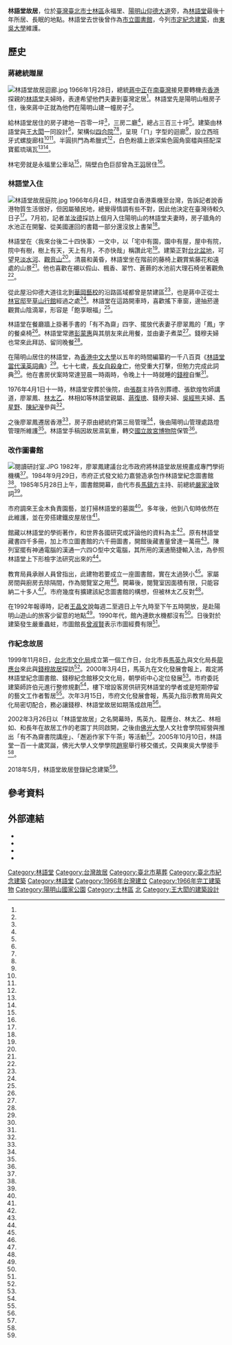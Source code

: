 {{Infobox building
|name                = 林語堂故居
|native_name         = Lin Yutang House
|image               = 林語堂故居.jpg
|opening             = 
|location            =
|building_type       = 
|start_date          = 
|coordinates         = 
|completion_date     = 1966年
|cost                = 
|roof                = 
|top_floor           = 
|architectural       = 
|observatory         = 
|floor_count         = 
|floor_area          = 
|elevator_count      = 
|architect           = [[林語堂|林語堂]]、[[王大閎|王大閎]]
|structural_engineer = 
|main_contractor     = 
|management          = 
|owner               = 
|website             = [http://www.linyutang.org.tw/big5/index.asp www.linyutang.org.tw]
|references          = 
}}

'''林語堂故居'''，位於[[臺灣|臺灣]][[臺北市|臺北市]][[士林區|士林區]]永福里、[[陽明山國家公園|陽明山]][[仰德大道|仰德大道]]旁，為[[林語堂|林語堂]]最後十年所居、長眠的地點。林語堂去世後曾作為[[臺北市立圖書館|市立圖書館]]，今列[[臺北市文化資產#紀念建築|市定紀念建築]]，由[[東吳大學|東吳大學]]維護。

==歷史==
===蔣總統贈屋===
[[File:林語堂故居迴廊.jpg|thumb]]
1966年1月28日，總統[[蔣中正|蔣中正]]在[[南臺灣|南臺灣]]接見要轉機去[[香港|香港]]探親的[[林語堂|林語堂]]夫婦時，表達希望他們夫妻到臺灣定居<ref name="1966-01-29"/>。林語堂先是陽明山租房子住，後來蔣中正就為他們在陽明山建一幢房子<ref name="林太乙"/>。

給林語堂居住的房子建地一百零一坪<ref name="1983-01-17"/>，三房二廳<ref name="羊汝德"/>，總占三百三十坪<ref name="1983-01-17"/>。建築由林語堂與[[王大閎|王大閎]]一同設計<ref name="錢嘉琪"/>，架構似[[四合院|四合院]]<ref name="錢嘉琪"/><ref name="郭美瑜"/>，呈現「ㄇ」字型的迴廊<ref name="錢嘉琪"/>，設立西班牙式螺旋廊柱<ref name="錢嘉琪"/><ref name="郭美瑜"/>。半圓拱門為希臘式<ref name="錢嘉琪"/>，白色粉牆上嵌深紫色圓角窗櫺與搭配深寶藍琉璃瓦<ref name="錢嘉琪"/><ref name="郭美瑜"/>。

林宅旁就是永福里公車站<ref name="1982-09-15"/>，隔壁白色巨邸曾為[[王羽|王羽]]居住<ref name="簡文燦"/>。

===林語堂入住===
[[File:林語堂故居庭院.jpg|thumb]]
1966年6月4日，林語堂自香港乘機至台灣，告訴記者說香港物質生活很好，但因屬殖民地，總覺得情調有些不對，因此他決定在臺灣待較久日子<ref name="1966-06-05"/>。7月初，記者[[羊汝德|羊汝德]]採訪上個月入住陽明山的林語堂夫妻時，房子牆角的水池正在開鑿、從美國運回的書籍一部分還沒放上書架<ref name="羊汝德"/>。

林語堂在〈我來台後二十四快事〉一文中，以「宅中有園，園中有屋，屋中有院，院中有樹，樹上有天，天上有月，不亦快哉」稱讚此宅<ref name="王超群"/>。建築正對[[台北盆地|台北盆地]]，可望見[[淡水河|淡水河]]、[[觀音山_(新北市)|觀音山]]<ref name="王晶文"/>。清晨和黃昏，林語堂坐在階前的藤椅上觀賞紫藤花和遠處的山景<ref name="羊汝德"/>。他也喜歡在襯以假山、楓香、翠竹、蒼蕨的水池前大理石椅坐著觀魚<ref name="王超群"/>。

從此屋沿仰德大道往北到[[華岡藝校|華岡藝校]]的沿路區域都曾是禁建區<ref name="黃慧娟"/>，也是蔣中正從[[士林官邸|士林官邸]]至[[草山行館|草山行館]]經過之處<ref name="陳文茜"/>。林語堂在這路開車時，喜歡搖下車窗，邊抽菸邊觀賞山陰滴翠，形容是「飽享眼福」<ref name="1976-04-02"/>。

林語堂在餐廳牆上掛著手書的「有不為齋」四字、擺放代表妻子廖翠鳳的「鳳」字的餐桌椅<ref name="許麗珍"/>。林語堂常邀[[彭蒙惠|彭蒙惠]]與其朋友來此用餐，並由妻子煮菜<ref name="朱立群"/>。錢穆夫婦也常來此拜訪、留同晚餐<ref name="錢穆"/>。

在陽明山居住的林語堂，為[[香港中文大學|香港中文大學]]以五年的時間編纂約一千八百頁《[[林語堂當代漢英詞典|林語堂當代漢英詞典]]》<ref name="林太乙"/>。七十七歲，[[林如斯|長女自殺身亡]]，他受重大打擊，但勉力完成此詞典<ref name="湯崇玲"/>。他在書房伏案時常達翌晨一時兩時，令晚上十一時就睡的[[錢穆|錢穆]]自慚<ref name="錢穆"/>。

1976年4月1日十一時，林語堂安葬於後院，由[[張群|張群]]主持告別葬禮、張欽煌牧師講道，廖翠鳳、[[林太乙|林太乙]]、林相如等林語堂親屬、[[蔣復璁|蔣復璁]]、錢穆夫婦、[[吳經熊|吳經熊]]夫婦、[[馬星野|馬星野]]、[[陳紀瀅|陳紀瀅]]參與<ref name="1976-04-02"/>。

之後廖翠鳳遷居香港<ref name="1982-09-15"/>，房子原由總統府第三局管理<ref name="1983-01-17"/>，後由陽明山管理處路燈管理所維護<ref name="黃義勳"/>。林語堂手稿因故居濕氣重，轉交[[國立故宮博物院|國立故宮博物院]]保管<ref name="陳盈珊1"/>。

===改作圖書館===
[[File:閱讀研討室.JPG|thumb]]
1982年，廖翠鳳建議台北市政府將林語堂故居規畫成專門學術機構<ref name="黃義勳"/>。1984年9月29日，市府正式發文給力嘉營造承包作林語堂紀念圖書館<ref name="1984-09-30"/>。1985年5月28日上午，圖書館開幕，由代市長[[馬鎮方|馬鎮方]]主持、前總統[[嚴家淦|嚴家淦]]致詞<ref name="1985-05-29"/>。

市府調來王金木負責園藝，並打掃林語堂的墓園<ref name="曹銘宗"/>。多年後，他到八旬時依然在此維護，並在旁搭建鐵皮屋居住<ref name="林秀姿"/>。

館藏以林語堂的學術著作，和世界各國研究或評論他的資料為主<ref name="1985-05-29"/>。原有林語堂藏書四千多冊，加上市立圖書館的六千冊圖書，開館後藏書量曾達一萬冊<ref name="1984-08-22"/>。陳列室擺有神通電腦的漢通一六四○型中文電腦，其所用的漢通簡捷輸入法，為參照林語堂上下形檢字法研究出來的<ref name="沈長祿"/>。

教育局員承辦人員曾指出，此建物若要成立一座圖書館，實在太過狹小<ref name="黃義勳"/>。家屬房間與廚房去除隔間，作為閱覽室之用<ref name="1984-08-22"/>。開幕後，閱覽室因面積有限，只能容納二十多人<ref name="1984-09-30"/>。市府幾度有擴建該紀念圖書館的構想，但被林太乙反對<ref name="牛慶福"/>。

在1992年報導時，記者[[王晶文|王晶文]]說每週二至週日上午九時至下午五時開放，是赴陽明山遊山的旅客少留意的地點<ref name="王晶文"/>。1990年代，館內連飲水機都沒有<ref name="楊秋蘋"/>。日後對於建築發生嚴重蟲蛀，市圖館長[[曾淑賢|曾淑賢]]表示市圖經費有限<ref name="陳盈珊3"/>。

===作紀念故居===
{{TW monument 
| name = 林語堂故居
| image =林語堂先生紀念館.jpg
| imagename = 
{{Infobox mapframe|tyep=shape|zoom=14|frame-width=280}}
| formername =
| othername =
| level = 紀念建築
| class = 宅第
| date = {{date start|2018|05|09}}
| abolition =
| location = [[臺北市|臺北市]][[士林區|士林區]]仰德大道二段141號
| coordinates = {{coord|25.109652|N|121.546929|E|display=title, inline|region:TW-TPE_type:landmark}}
| time = 1966年
| destroyed =
| when =
| open =
| material = 
| quantity =
| cost =
| used_by =
| owner =
| conducted_by =
| website =
| reg_url =https://nchdb.boch.gov.tw/assets/overview/commemorativeBuilding/20180604000004
| boxsize =
}}

1999年11月8日，[[台北市文化局|台北市文化局]]成立第一個工作日，台北市長[[馬英九|馬英九]]與文化局長[[龍應台|龍應台]]來此與[[錢穆故居|錢穆故居]]探訪<ref name="陳盈珊1"/>。2000年3月4日，馬英九在文化發展會報上，裁定將林語堂紀念圖書館、錢穆紀念館移交文化局，朝學術中心定位發展<ref name="陳盈珊3"/>。市府委託建築師許伯元進行整修規劃<ref name="丁榮生"/>，樓下增設客房供研究林語堂的學者或是短期停留的藝文工作者暫居<ref name="陳盈珊1"/>。次年3月15日，市府文化發展會報，馬英九指示教育局與文化局密切配合，務必讓錢穆、林語堂故居如期落成啟用<ref name="陳盈珊2"/>。

2002年3月26日以「林語堂故居」之名開幕時，馬英九、龍應台、林太乙、林相如、和長年在故居工作的老園丁共同啟開，之後由[[佛光大學|佛光大學]]人文社會學院經營與推出「有不為齋書院講座」、「邂逅作家下午茶」等活動<ref name="王超群"/>。2005年10月10日，林語堂一百一十歲冥誕，佛光大學人文學學院[[趙寧_(台灣)|趙寧]]舉行移交儀式，交與東吳大學接手<ref name="陳俍任"/>。

2018年5月，林語堂故居登錄紀念建築<ref name="郭美瑜"/>。

==參考資料==
{{Reflist|30em|refs =

<ref name="湯崇玲">{{Cite news|url=https://www.merit-times.com/NewsPage.aspx?unid=549998|title=【學堂鐘聲】林語堂回轉像小孩|author=湯崇玲|language=zh-tw|newspaper=人間福報|date=2019-04-29|accessdate=2022-02-14}}</ref>

<ref name="林秀姿">{{Cite news|url=https://news.ltn.com.tw/news/local/paper/200434|title=林語堂故居奇聞／老園丁理庭園 堅持委身陋居|author=林秀姿|language=zh-tw|newspaper=自由時報|date=2008-04-01|accessdate=2022-02-14}}</ref>

<ref name="郭美瑜">{{Cite news|url=https://tw.appledaily.com/life/20180519/NHMNPGZFAQOOKPJJIRWLMZSDJU/|title=文壇大師林語堂故居　北市首登錄紀念建築|author=郭美瑜|language=zh-tw|newspaper=臺灣蘋果日報|date=2018-05-19|accessdate=2022-02-14}}</ref>

<ref name="沈長祿">{{Cite news|url=|title=中文電腦|author=沈長祿|language=zh-tw|newspaper=聯合報|date=1985-05-29|accessdate=}}</ref>

<ref name="錢嘉琪">{{Cite news|url=|title=【林語堂故居╱有不為齋】僅放6張桌 人文氣息濃 屋齡╱30多歲履歷╱林語堂生前最後10年定居台灣的住所、林語堂先生紀念圖書館 |author=錢嘉琪|language=zh-tw|newspaper=民生報|date=2003-10-11|accessdate=}}</ref>

<ref name="羊汝德">{{Cite news|url=|title=林語堂北山樂隱圖|author=羊汝德|language=zh-tw|newspaper=聯合報|date=1966-07-09|accessdate=}}</ref>

<ref name="朱立群">{{Cite news|url=|title=憶林語堂 彭蒙惠笑談大師趣事|author=朱立群|language=zh-tw|newspaper=中國時報|date=2006-10-16|accessdate=}}</ref>

<ref name="1966-01-29">{{Cite news|url=|title=蔣總統昨在南部接見林語堂夫婦 希望他們能回國定居|author=|language=zh-tw|newspaper=聯合報|date=1966-01-29|accessdate=}}</ref>

<ref name="1966-06-05">{{Cite news|url=|title=林語堂昨抵台 將作較長時期居留 與記者談寫作 認文章以清楚通順為主|author=|language=zh-tw|newspaper=聯合報|date=1966-06-05|accessdate=}}</ref>

<ref name="1976-04-02">{{Cite news|url=|title=陽明山麓哲人常眠 幽默大師靈柩安葬 張群昨天主持告別祭禮 嚴總統、蔣院長分別致送鮮花|author=|language=zh-tw|newspaper=聯合報|date=1976-04-02|accessdate=}}</ref>

<ref name="王晶文">{{Cite news|url=|title=《大師故居之旅》林語堂紀念館 哲人已遠 櫻花依舊笑春風|author=[[王晶文|王晶文]]|language=zh-tw|newspaper=聯合晚報|date=1992-02-10|accessdate=}}</ref>

<ref name="黃慧娟">{{Cite news|url=|title=陽明山仰德大道兩旁二百六十公頃的保護區可望變更為住宅用|author=黃慧娟|language=zh-tw|newspaper=中國時報|date=1996-10-09|accessdate=}}</ref>

<ref name="陳盈珊3">{{Cite news|url=|title=林語堂、錢穆紀念館移交文化局|author=陳盈珊|language=zh-tw|newspaper=中國時報|date=2000-03-05|accessdate=}}</ref>

<ref name="陳盈珊2">{{Cite news|url=|title=林語堂錢穆兩紀念館十月十日開幕|author=陳盈珊|language=zh-tw|newspaper=中國時報|date=2001-03-16|accessdate=}}</ref>

<ref name="陳盈珊1">{{Cite news|url=|title=專題報導 林語堂錢穆故居重啟門扉 以文學、史哲為導向定位華人學術研究中心明天、周五 分別開館|author=陳盈珊|language=zh-tw|newspaper=中國時報|date=2002-03-25|accessdate=}}</ref>

<ref name="楊秋蘋">{{Cite news|url=|title=環保局公布市立圖書館飲水和水質抽查結果 錢穆紀念圖書館不合格|author=楊秋蘋|language=zh-tw|newspaper=中國時報|date=1994-08-31|accessdate=}}</ref>

<ref name="許麗珍">{{Cite news|url=|title=大師故居一日遊 林語堂故居 宅院美不勝收|author=許麗珍|language=zh-tw|newspaper=聯合報|date=2006-03-31|accessdate=}}</ref>

<ref name="丁榮生">{{Cite news|url=|title=林語堂錢穆兩紀念館　許伯元整修規劃|author=丁榮生|language=zh-tw|newspaper=中國時報|date=2001-02-24|accessdate=}}</ref>

<ref name="陳俍任">{{Cite news|url=|title=林語堂故居、菸斗… 移交東吳 將串聯錢穆故居及故宮 規畫「名人文化行」 明年試辦一個月|author=陳俍任|language=zh-tw|newspaper=聯合報|date=2005-10-11|accessdate=}}</ref>

<ref name="簡文燦">{{Cite news|url=|title=走訪林語堂圖書館緬懷大師丰采地理、寶藏皆屬頂級遊山、看寶一舉兩得|author=簡文燦|language=zh-tw|newspaper=中國時報|date=1997-10-01|accessdate=}}</ref>

<ref name="王超群">{{Cite news|url=|title=林語堂故居開放風采重現|author=王超群|language=zh-tw|newspaper=中國時報|date=2002-03-27|accessdate=}}</ref>
<ref name="牛慶福">{{Cite news|url=|title=幽默大師 一見機器就著魔|author=牛慶福|language=zh-tw|newspaper=聯合報|date=1992-04-22|accessdate=}}</ref>

<ref name="曹銘宗">{{Cite news|url=|title=林語堂故居老園丁： 有人在耳邊叫「老王」|author=曹銘宗|language=zh-tw|newspaper=聯合報|date=2003-07-12|accessdate=}}</ref>

<ref name="林太乙">{{Cite news|url=|title=尋根之旅 鄉情|author=[[林太乙|林太乙]]|language=zh-tw|newspaper=聯合報|date=2002-09-05|accessdate=}}</ref>

<ref name="丁榮生">{{Cite news|url=|title=林語堂錢穆兩紀念館　許伯元整修規劃|author=丁榮生|language=zh-tw|newspaper=中國時報|date=2001-02-24|accessdate=}}</ref>

<ref name="牛慶福">{{Cite news|url=|title=幽默大師 一見機器就著魔|author=牛慶福|language=zh-tw|newspaper=聯合報|date=1992-04-22|accessdate=}}</ref>

<ref name="1983-01-17">{{Cite news|url=|title=林語堂 仰德大道 舊居 將成立紀念圖書館|author=|language=zh-tw|newspaper=民生報|date=1983-01-17|accessdate=}}</ref>

<ref name="1982-09-15">{{Cite news|url=|title=林語堂的故居 擬改成圖書館 位在陽明山腰雅靜清幽 將闢一室為紀念室|author=|language=zh-tw|newspaper=聯合報|date=1982-09-15|accessdate=}}</ref>

<ref name="錢穆">{{Cite news|url=|title=懷念老友林語堂先生|author=[[錢穆|錢穆]]|language=zh-tw|newspaper=聯合報|date=1976-05-08|accessdate=}}</ref>

<ref name="黃義勳">{{Cite news|url=|title=一代學人永眠斯土．青山麗日長伴英靈 林語堂故居 能否闢建 專業圖書館？|author=黃義勳|language=zh-tw|newspaper=民生報|date=1982-09-17|accessdate=}}</ref>

<ref name="1985-05-29">{{Cite news|url=|title=斜風細雨念故人 大師典範留人間 林語堂紀念圖書館揭幕 今後要發揮學術研究功能|author=|language=zh-tw|newspaper=民生報|date=1985-05-29|accessdate=}}</ref>

<ref name="1984-09-30">{{Cite news|url=|title=林語堂紀念圖書館 整修工程已經展開|author=|language=zh-tw|newspaper=民生報|date=1984-09-30|accessdate=}}</ref>

<ref name="1984-08-22">{{Cite news|url=|title=林語堂紀念圖書館 年底開放 書籍修補工作已完成|author=|language=zh-tw|newspaper=民生報|date=1984-08-22|accessdate=}}</ref>

<ref name="陳文茜">{{Cite news|url=https://tw.appledaily.com/headline/20070609/SUXRIK4S6OGQZPI66RZG2EJWYU/||title=雨中草山行館|author=[[陳文茜|陳文茜]]|language=zh-tw|newspaper=台灣蘋果日報|date=2007-06-09|accessdate=2022-05-02}}</ref>
}}
== 外部連結 ==
{{commons category|The Lin Yutang House}}
*{{Official site|www.linyutang.org.tw}}
*{{facebook|linyutanghouse}}
*{{instagram|linyutang.house}}
*{{Weibo|2942847700}}
{{臺北市文化資產}}
{{臺灣博物館}}
{{臺北市政府文化局所屬場館}}
[[Category:林語堂|Category:林語堂]]
[[Category:台灣故居|Category:台灣故居]]
[[Category:臺北市墓葬|Category:臺北市墓葬]]
[[Category:臺北市紀念建築|Category:臺北市紀念建築]]
[[Category:林語堂|Category:林語堂]]
[[Category:1966年台灣建立|Category:1966年台灣建立]]
[[Category:1966年完工建築物|Category:1966年完工建築物]]
[[Category:陽明山國家公園|Category:陽明山國家公園]]
[[Category:士林區|Category:士林區]]
[[Category:臺灣戰後時期的有形文化資產|北]]
[[Category:王大閎的建築設計|Category:王大閎的建築設計]]